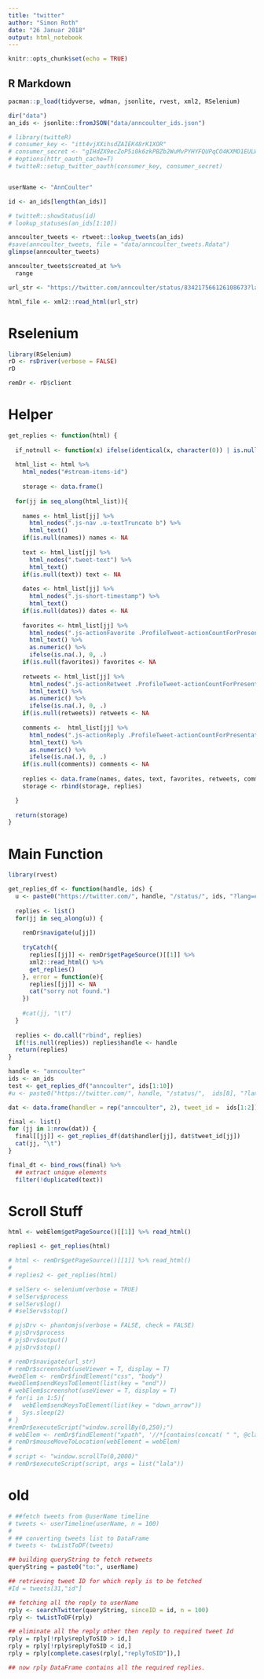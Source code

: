 ---
title: "twitter"
author: "Simon Roth"
date: "26 Januar 2018"
output: html_notebook
---

```{r setup, include=FALSE}
knitr::opts_chunk$set(echo = TRUE)
```

## R Markdown

```{r}
pacman::p_load(tidyverse, wdman, jsonlite, rvest, xml2, RSelenium)

dir("data")
an_ids <- jsonlite::fromJSON("data/anncoulter_ids.json")
```


```{r}
# library(twitteR)
# consumer_key <- "itt4vjXXihsdZAIEK48rK1XOR"
# consumer_secret <- "gIHdZX9ecZoP5i0k6zkPBZb2WuMvPYHYFQUPqCO4KXMO1EULWE"
# #options(httr_oauth_cache=T)
# twitteR::setup_twitter_oauth(consumer_key, consumer_secret)


userName <- "AnnCoulter"

id <- an_ids[length(an_ids)]

# twitteR::showStatus(id)
# lookup_statuses(an_ids[1:10])

anncoulter_tweets <- rtweet::lookup_tweets(an_ids)
#save(anncoulter_tweets, file = "data/anncoulter_tweets.Rdata")
glimpse(anncoulter_tweets)

anncoulter_tweets$created_at %>%
  range

url_str <- "https://twitter.com/anncoulter/status/834217566126108673?lang=en"

html_file <- xml2::read_html(url_str) 
```




# Rselenium

```{r}
library(RSelenium)
rD <- rsDriver(verbose = FALSE)
rD

remDr <- rD$client
```



#  Helper

```{r}
get_replies <- function(html) {
  
  if_notnull <- function(x) ifelse(identical(x, character(0)) | is.null(x), NA, x)
  
  html_list <- html %>% 
    html_nodes("#stream-items-id") 
  
    storage <- data.frame()
  
  for(jj in seq_along(html_list)){
  
    names <- html_list[jj] %>%
      html_nodes(".js-nav .u-textTruncate b") %>%
      html_text() 
    if(is.null(names)) names <- NA
  
    text <- html_list[jj] %>%
      html_nodes(".tweet-text") %>%
      html_text() 
    if(is.null(text)) text <- NA
    
    dates <- html_list[jj] %>%
      html_nodes(".js-short-timestamp") %>%
      html_text() 
    if(is.null(dates)) dates <- NA
  
    favorites <- html_list[jj] %>%
      html_nodes(".js-actionFavorite .ProfileTweet-actionCountForPresentation") %>%
      html_text() %>%
      as.numeric() %>%
      ifelse(is.na(.), 0, .)
    if(is.null(favorites)) favorites <- NA
      
    retweets <- html_list[jj] %>%
      html_nodes(".js-actionRetweet .ProfileTweet-actionCountForPresentation") %>%
      html_text() %>%
      as.numeric() %>%
      ifelse(is.na(.), 0, .)
    if(is.null(retweets)) retweets <- NA
    
    comments <-  html_list[jj] %>%
      html_nodes(".js-actionReply .ProfileTweet-actionCountForPresentation") %>%
      html_text() %>%
      as.numeric() %>%
      ifelse(is.na(.), 0, .)
    if(is.null(comments)) comments <- NA
  
    replies <- data.frame(names, dates, text, favorites, retweets, comments, stringsAsFactors = F)
    storage <- rbind(storage, replies)

  }
  
  return(storage)
}
```


# Main Function

```{r}
library(rvest)

get_replies_df <- function(handle, ids) {
  u <- paste0("https://twitter.com/", handle, "/status/", ids, "?lang=en")
  
  replies <- list()
  for(jj in seq_along(u)) {
   
    remDr$navigate(u[jj])
    
    tryCatch({
      replies[[jj]] <- remDr$getPageSource()[[1]] %>% 
      xml2::read_html() %>%
      get_replies()
    }, error = function(e){
      replies[[jj]] <- NA
      cat("sorry not found.")
    })
    
    #cat(jj, "\t")
  }
  
  replies <- do.call("rbind", replies)
  if(!is.null(replies)) replies$handle <- handle
  return(replies)
}

handle <- "anncoulter"
ids <- an_ids
test <- get_replies_df("anncoulter", ids[1:10])
#u <- paste0("https://twitter.com/", handle, "/status/",  ids[8], "?lang=en")
```



```{r}
dat <- data.frame(handler = rep("anncoulter", 2), tweet_id =  ids[1:2])

final <- list()
for (jj in 1:nrow(dat)) {
  final[[jj]] <- get_replies_df(dat$handler[jj], dat$tweet_id[jj])
  cat(jj, "\t")
}

final_dt <- bind_rows(final) %>%
  ## extract unique elements
  filter(!duplicated(text))
```





# Scroll Stuff

```{r}
html <- webElem$getPageSource()[[1]] %>% read_html()

replies1 <- get_replies(html)

# html <- remDr$getPageSource()[[1]] %>% read_html()
# 
# replies2 <- get_replies(html)
```


```{r}
# selServ <- selenium(verbose = TRUE)
# selServ$process
# selServ$log()
# #selServ$stop()
```

```{r}
# pjsDrv <- phantomjs(verbose = FALSE, check = FALSE)
# pjsDrv$process
# pjsDrv$output()
# pjsDrv$stop()
```

```{r}
# remDr$navigate(url_str)
# remDr$screenshot(useViewer = T, display = T)
#webElem <- remDr$findElement("css", "body")
#webElem$sendKeysToElement(list(key = "end"))
# webElem$screenshot(useViewer = T, display = T)
# for(i in 1:5){
#   webElem$sendKeysToElement(list(key = "down_arrow"))
#   Sys.sleep(2)
# }
#remDr$executeScript("window.scrollBy(0,250);")
# webElem <- remDr$findElement("xpath", '//*[contains(concat( " ", @class, " " ), concat( " ", "Icon--logo", " " ))]')
# remDr$mouseMoveToLocation(webElement = webElem)
# 
# script <- "window.scrollTo(0,2000)"
# remDr$executeScript(script, args = list("lala"))
```





# old 

```{r}

# ##fetch tweets from @userName timeline
# tweets <- userTimeline(userName, n = 100)
# 
# ## converting tweets list to DataFrame  
# tweets <- twListToDF(tweets)  

## building queryString to fetch retweets 
queryString = paste0("to:", userName)

## retrieving tweet ID for which reply is to be fetched 
#Id = tweets[31,"id"]  

## fetching all the reply to userName
rply <- searchTwitter(queryString, sinceID = id, n = 100) 
rply <- twListToDF(rply)

## eliminate all the reply other then reply to required tweet Id  
rply = rply[!rply$replyToSID > id,]
rply = rply[!rply$replyToSID < id,]
rply = rply[complete.cases(rply[,"replyToSID"]),]

## now rply DataFrame contains all the required replies.
```


